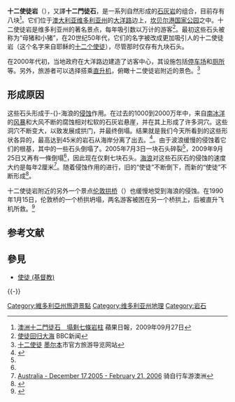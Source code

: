 {{Infobox islands
| name = 十二使徒岩 
| image name = The Twelve Apostles 2011.jpg
| image caption = 
| location = {{AUS}}[[坎貝爾港|坎貝爾港]]附近 
| coordinates={{coord|38|39|57|S|143|06|16|E|region:AU}}
| country = 澳大利亞
}}

'''十二使徒岩'''（{{lang|en|The Twelve Apostles}}），又譯'''十二門徒石'''，是一系列自然形成的[[石灰岩|石灰岩]]的组合，目前存有八块<ref name="蘋果">[http://www.hk.apple.nextmedia.com/template/apple/art_main.php?iss_id=20090927&sec_id=15335&subsec_id=15339&art_id=13252933 澳洲十二門徒石　塌剩七條岩柱 ] {{Wayback|url=http://www.hk.apple.nextmedia.com/template/apple/art_main.php?iss_id=20090927&sec_id=15335&subsec_id=15339&art_id=13252933 |date=20090929225441 }}蘋果日報，2009年09月27日</ref>。它们位于[[澳大利亚|澳大利亚]][[维多利亚州|维多利亚州]]的[[大洋路|大洋路]]边上，[[坎贝尔港国家公园|坎贝尔港国家公园]]之中。十二使徒岩是维多利亚州的著名景点，每年吸引数以万计的游客<ref name="bbc">[http://news.bbc.co.uk/2/hi/asia-pacific/4647857.stm 使徒回归大海] {{WebCite|url=https://www.webcitation.org/66WdboMnt?url=http://news.bbc.co.uk/2/hi/asia-pacific/4647857.stm |date=20120329123016 |dateformat=iso }} BBC新闻</ref>。最初这些石头被称为“母猪和小猪”，在20世纪50年代，它们的名字被改成更加吸引人的十二使徒岩（这个名字来自耶稣的[[耶稣十二门徒|十二个使徒]]），尽管那时仅存有九块石头。

在2000年代初，当地政府在大洋路边建造了访客中心，其设施包括[[停车场|停车场]]和[[厕所|厕所]]等。另外，旅游者可以选择搭乘[[直升机|直升机]]，俯瞰十二使徒岩附近的景色。<ref>[http://www.visitmelbourne.com/displayobject.cfm/objectid.000B0BDC-CFBC-1A5C-BC6180C476A90000/ 十二使徒] {{Wayback|url=http://www.visitmelbourne.com/displayobject.cfm/objectid.000B0BDC-CFBC-1A5C-BC6180C476A90000/ |date=20080726215832 }} [[墨尔本|墨尔本]]市官方旅游导览网站</ref>

== 形成原因 ==
{{multiple image
| direction = vertical

| image1    = Apostles 3 GOR.JPG
| caption1  = 2003年的十二使徒岩，最左边的那块石头倒塌前

| image2    = The twelve apostles Victoria Australia 2010.jpg
| alt2      = 
| caption2  = 2010年的十二使徒岩，最左边的那块石头倒塌后
}}
这些石头形成于-{}-海浪的[[侵蚀|侵蚀]]作用。在过去的1000到2000万年中，来自[[南冰洋|南冰洋]]的[[风暴|风暴]]和大风不断的腐蚀相对松软的石灰岩悬崖，并在其上形成了许多洞穴。这些洞穴不断变大，以致发展成拱门，并最终倒塌。结果就是我们今天所看到的这些形状各异的，最高达到45米的岩石从海岸分离了出去。<ref>{{Cite web |url=http://simplifiedchinese.visitmelbourne.com/melbourne/victoria/great-ocean-road.html |title=大洋路（Great Ocean Road) |access-date=2008-03-14 |archive-url=https://web.archive.org/web/20080319084450/http://simplifiedchinese.visitmelbourne.com/melbourne/victoria/great-ocean-road.html |archive-date=2008-03-19 |dead-url=yes }}</ref>。由于波浪缓慢的侵蚀着它们的根基，其中的一些石头倒塌了。2005年7月3日一块石头碎裂<ref name="bbc" />，2009年9月25日又再有一條倒塌<ref name="蘋果" />，因此现在仅剩七块石头。[[海浪|海浪]]对这些石灰石的侵蚀的速度大约是每年2厘米<ref>[http://www.earthbytandem.com/Australia.htm Australia - December 17,2005 - February 21, 2006] {{Wayback|url=http://www.earthbytandem.com/Australia.htm |date=20080208105703 }} 骑自行车游澳洲</ref>。随着侵蚀作用的进行，旧的“使徒”不断倒下，而新的“使徒”不断形成<ref>{{Cite web |url=http://www.new7wonders.com/nature/en/nominees/oceania/c/TheTwelveApostlesRockFormation/ |title=The Twelve Apostles, Rock Formation |accessdate=2008-03-14 |archive-date=2008-02-18 |archive-url=https://web.archive.org/web/20080218073704/http://www.new7wonders.com/nature/en/nominees/oceania/c/TheTwelveApostlesRockFormation/ |dead-url=no }}</ref>。

十二使徒岩附近的另外一个景点[[伦敦拱桥|伦敦拱桥]]（{{lang|en|London Arch}}）也缓慢地受到海浪的侵蚀。在1990年1月15日，伦敦桥的一个桥拱坍塌，两名游客被困在另一个桥拱上，后被直升飞机所救。<ref>{{Cite web |url=http://www.greatoceanroad.com/ezpz/Attractions/London-Arch |title=London Arch |accessdate=2008-03-14 |archive-date=2008-10-06 |archive-url=https://web.archive.org/web/20081006004743/http://www.greatoceanroad.com/ezpz/Attractions/London-Arch |dead-url=no }}</ref>

==参考文献==
{{Reflist|2}}

==參見==
*[[使徒_(基督教)|使徒 (基督教)]]
{{-}}
[[Category:維多利亞州旅遊景點|Category:維多利亞州旅遊景點]]
[[Category:维多利亚州地理|Category:维多利亚州地理]]
[[Category:岩石|Category:岩石]]